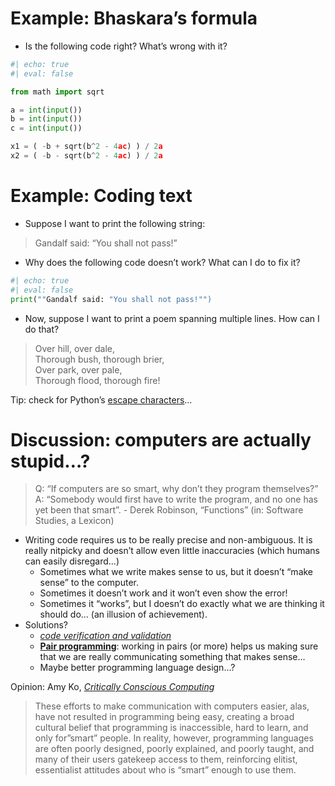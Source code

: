 # Example: Bhaskara's formula

-   Is the following code right? What's wrong with it?

```python
#| echo: true
#| eval: false

from math import sqrt

a = int(input())
b = int(input())
c = int(input())

x1 = ( -b + sqrt(b^2 - 4ac) ) / 2a
x2 = ( -b - sqrt(b^2 - 4ac) ) / 2a
```

# Example: Coding text

-   Suppose I want to print the following string:

> Gandalf said: "You shall not pass!"

-   Why does the following code doesn't work? What can I do to fix it?

```python
#| echo: true
#| eval: false
print(""Gandalf said: "You shall not pass!"")
```

-   Now, suppose I want to print a poem spanning multiple lines. How can I do that?

> Over hill, over dale, <br> Thorough bush, thorough brier, <br> Over park, over pale, <br> Thorough flood, thorough fire!

Tip: check for Python's [escape characters](https://www.w3schools.com/python/gloss_python_escape_characters.asp)...

# Discussion: computers are actually stupid...?

> Q: “If computers are so smart, why don’t they program themselves?” A: “Somebody would first have to write the program, and no one has yet been that smart". - Derek Robinson, "Functions" (in: Software Studies, a Lexicon)

-   Writing code requires us to be really precise and non-ambiguous. It is really nitpicky and doesn't allow even little inaccuracies (which humans can easily disregard...)
    -   Sometimes what we write makes sense to us, but it doesn't "make sense" to the computer.
    -   Sometimes it doesn't work and it won't even show the error!
    -   Sometimes it "works", but I doesn't do exactly what we are thinking it should do... (an illusion of achievement).
-   Solutions?
    -   [*code verification and validation*](https://en.wikipedia.org/wiki/Verification_and_validation)
    -   [**Pair programming**](https://en.wikipedia.org/wiki/Pair_programming): working in pairs (or more) helps us making sure that we are really communicating something that makes sense...
    -   Maybe better programming language design...?

Opinion: Amy Ko, [*Critically Conscious Computing*](https://criticallyconsciouscomputing.org/languages)

> These efforts to make communication with computers easier, alas, have not resulted in programming being easy, creating a broad cultural belief that programming is inaccessible, hard to learn, and only for"smart" people. In reality, however, programming languages are often poorly designed, poorly explained, and poorly taught, and many of their users gatekeep access to them, reinforcing elitist, essentialist attitudes about who is "smart" enough to use them.
